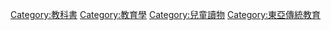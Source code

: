 {{catmore}}

[[Category:教科書|Category:教科書]]
[[Category:教育學|Category:教育學]]
[[Category:兒童讀物|Category:兒童讀物]]
[[Category:東亞傳統教育|Category:東亞傳統教育]]
